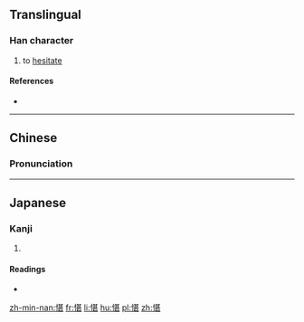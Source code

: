 ==Translingual==

===Han character===
{{Han char|rn=61|rad=心|as=09|sn=12|four=94011|canj=PTMV|ids=⿰忄甚}}

# to [[hesitate]]

====References====
* {{Han ref|kx=0395.060|dkj=10940|dj=0731.160|hdz=42326.010|uh=6116|ud=24854|bh=D942|bd=55618}}

----

==Chinese==
{{zh-forms}}

===Pronunciation===
{{zh-pron
|m=chén
|c=sam4
|mc=y
|oc=y
|ma=
|cat=v
}}

----

==Japanese==

===Kanji===
{{ja-kanji|grade=|rs=心09}}

# {{defn|lang=ja|sort=心09}}

====Readings====
* {{ja-readings|on=[[しん]] (shin), [[じん]] (jin), [[たん]] (tan), [[とん]] (ton)|kun=[[まこと]] (makoto), [[たのしむ]] (tanoshimu)}}

[[zh-min-nan:愖]]
[[fr:愖]]
[[li:愖]]
[[hu:愖]]
[[pl:愖]]
[[zh:愖]]